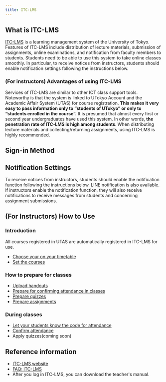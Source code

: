 ```yaml
---
title: ITC-LMS
---
```



## What is ITC-LMS

[ITC-LMS](https://itc-lms.ecc.u-tokyo.ac.jp/) is a learning management system of the University of Tokyo. Features of ITC-LMS include distribution of lecture materials, submission of assignments, online examinations, and notification from faculty members to students. Students need to be able to use this system to take online classes smoothly. In particular, to receive notices from instructors, students should enable notification settings following the instructions below.

### (For instructors) Advantages of using ITC-LMS

Services of ITC-LMS are similar to other ICT class support tools. Noteworthy is that the system is linked to UTokyo Account and the Academic Affair System (UTAS) for course registration. **This makes it very easy to pass information only to “students of UTokyo” or only to “students enrolled in the course”.** It is presumed that almost every first or second year undergraduates have used this system. In other words, **the penetration rate of ITC-LMS is high among students**. When distributing lecture materials and collecting/returning assignments, using ITC-LMS is highly recommended.

## Sign-in Method

<ItcLms includePart="login" />

## Notification Settings

To receive notices from instructors, students should enable the notification function following the instructions below. LINE notification is also available. If instructors enable the notification function, they will also receive notifications to receive messages from students and concerning assignment submissions.

<ItcLms includePart="notification" />

## (For Instructors) How to Use

### Introduction

All courses registered in UTAS are automatically registered in ITC-LMS for use.

- [Choose your on your timetable](/en/lms_lecturers/timetable)
- [Set the courses](/en/lms_lecturers/course_settings)

### How to prepare for classes

- [Upload handouts](/en/lms_lecturers/course_materials)
- [Prepare for confirming attendance in classes](/en/lms_lecturers/prepare_attendances)
- [Prepare quizzes](/en/lms_lecturers/prepare_quizzes)
- [Prepare assignments](/en/lms_lecturers/assignments)

### During classes

- [Let your students know the code for attendance](/en/lms_lecturers/attendances)
- [Confirm attendance](/en/lms_lecturers/view_attendances)
- Apply quizzes(coming soon)

## Reference information

- [ITC-LMS website](https://www.ecc.u-tokyo.ac.jp/en/itc-lms.html)
- [FAQ: ITC-LMS](https://www.ecc.u-tokyo.ac.jp/en/itc-lms/faq.html)
- After you log in ITC-LMS, you can download the teacher's manual.
